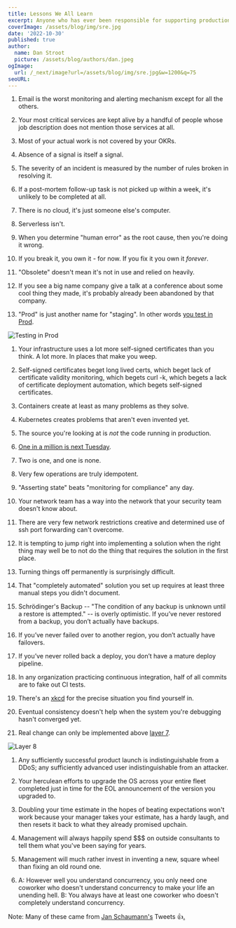 ```yaml
---
title: Lessons We All Learn
excerpt: Anyone who has ever been responsible for supporting production systems learns many valuable things along the way. For example...
coverImage: /assets/blog/img/sre.jpg
date: '2022-10-30'
published: true
author:
  name: Dan Stroot
  picture: /assets/blog/authors/dan.jpeg
ogImage:
  url: /_next/image?url=/assets/blog/img/sre.jpg&w=1200&q=75
seoURL: 
---
```


1. Email is the worst monitoring and alerting mechanism except for all the others.

1. Your most critical services are kept alive by a handful of people whose job description does not mention those services at all.

1. Most of your actual work is not covered by your OKRs.

1. Absence of a signal is itself a signal.

1. The severity of an incident is measured by the number of rules broken in resolving it.

1. If a post-mortem follow-up task is not picked up within a week, it's unlikely to be completed at all.

1. There is no cloud, it's just someone else's computer.

1. Serverless isn't.

1. When you determine "human error" as the root cause, then you're doing it wrong.

1. If you break it, you own it - for now. If you fix it you own it _forever_.

1. "Obsolete" doesn't mean it's not in use and relied on heavily.

1. If you see a big name company give a talk at a conference about some cool thing they made, it's probably already been abandoned by that company.

1. "Prod" is just another name for "staging". In other words [you test in Prod](https://increment.com/testing/i-test-in-production/). 

![Testing in Prod](/assets/blog/img/prod_testing.jpg)

1. Your infrastructure uses a lot more self-signed certificates than you think. A lot more. In places that make you weep.

1. Self-signed certificates beget long lived certs, which beget lack of certificate validity monitoring, which begets curl -k, which begets a lack of certificate deployment automation, which begets self-signed certificates.

1. Containers create at least as many problems as they solve. 

1. Kubernetes creates problems that aren't even invented yet. 

1. The source you're looking at is _not_ the code running in production.

1. [One in a million is next Tuesday](https://docs.microsoft.com/en-us/archive/blogs/larryosterman/one-in-a-million-is-next-tuesday).

1. Two is one, and one is none.

1. Very few operations are truly idempotent.

1. "Asserting state" beats "monitoring for compliance" any day.

1. Your network team has a way into the network that your security team doesn't know about.

1. There are very few network restrictions creative and determined use of ssh port forwarding can't overcome.

1. It is tempting to jump right into implementing a solution when the right thing may well be to not do the thing that requires the solution in the first place.

1. Turning things off permanently is surprisingly difficult.

1. That "completely automated" solution you set up requires at least three manual steps you didn't document.

1. Schrödinger's Backup -- "The condition of any backup is unknown until a restore is attempted." -- is overly optimistic. If you’ve never restored from a backup, you don’t actually have backups. 

1. If you’ve never failed over to another region, you don’t actually have failovers. 

1. If you’ve never rolled back a deploy, you don’t have a mature deploy pipeline. 

1. In any organization practicing continuous integration, half of all commits are to fake out CI tests.

1. There's an [xkcd](https://xkcd.com/) for the precise situation you find yourself in. 

1. Eventual consistency doesn't help when the system you're debugging hasn't converged yet.

1. Real change can only be implemented above [layer 7](https://en.wikipedia.org/wiki/OSI_model).

![Layer 8](/assets/blog/img/layer8.jpg)

1. Any sufficiently successful product launch is indistinguishable from a DDoS; any sufficiently advanced user indistinguishable from an attacker.

1. Your herculean efforts to upgrade the OS across your entire fleet completed just in time for the EOL announcement of the version you upgraded to.

1. Doubling your time estimate in the hopes of beating expectations won't work because your manager takes your estimate, has a hardy laugh, and then resets it back to what they already promised upchain.

1. Management will always happily spend $$$ on outside consultants to tell them what you've been saying for years.

1. Management will much rather invest in inventing a new, square wheel than fixing an old round one.

1. A: However well you understand concurrency, you only need one coworker who doesn't understand concurrency to make your life an unending hell. B: You always have at least one coworker who doesn't completely understand concurrency.

<span className="text-sm">Note: Many of these came from [Jan Schaumann's](https://twitter.com/jschauma/status/1220902743482814467?ref_src=twsrc%5Etfw%7Ctwcamp%5Etweetembed%7Ctwterm%5E1220903052145778688%7Ctwgr%5E6c538ed5d741ce6cba744aa9970224fbf48cdfcb%7Ctwcon%5Es2_&ref_url=http%3A%2F%2Fentangled.systems%2Ffragments%2F20200126-1-email-is-the-worst-monitoring-and-alerting-mechanism-except-for-all-the-others-2-absence-of-a-signal-is-itself-a-signal-3.html) Tweets :thumbsup:[.](https://www.netmeister.org/blog/ops-lessons.html)</span>